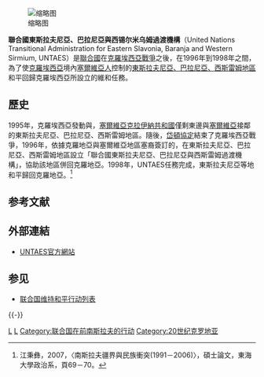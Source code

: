 {{Infobox UN
|name = 聯合國東斯拉夫尼亞、巴拉尼亞與西锡尔米乌姆過渡機構
|image = Istočna Slavonija, Baranja i Zapadni Srem-en.png
|caption = 斯拉夫尼亚、巴拉尼亚地区地图
|type = 维持和平行动
|acronyms = UNTAES
|head = [[威廉·沃克|威廉·沃克]]（美国）
|status = 任务完成
|established = 1996年1月15日<br />[[武科瓦尔|武科瓦尔]]
|website =[http://www.un.org/Depts/dpko/dpko/co_mission/untaes.htm UNTAES]
|parent = [[聯合國安全理事會|聯合國安全理事會]]
|subsidiaries = 
|commons = 
|footnotes = 
}}
[[File:United_Nations_Transitional_Administration_for_Eastern_Slavonia,_Baranja_and_Western_Sirmium.png|缩略图]]

'''聯合國東斯拉夫尼亞、巴拉尼亞與西锡尔米乌姆過渡機構'''（United Nations Transitional Administration for Eastern Slavonia, Baranja and Western Sirmium, UNTAES）是[[联合国|聯合國]]在[[克羅埃西亞獨立戰爭|克羅埃西亞戰爭]]之後，在1996年到1998年之間，為了使[[克罗地亚|克羅埃西亞]]境內[[塞爾維亞人|塞爾維亞人]]控制的[[東斯拉沃尼亞、巴蘭尼亞和西斯雷姆塞爾維亞人自治州|東斯拉夫尼亞、巴拉尼亞、西斯雷姆地區]]和平回歸克羅埃西亞所設立的維和任務。

==歷史==
1995年，克羅埃西亞發動{{le|閃電行動|Operation Flash}}與{{le|風暴行動|Operation Summer}}，[[塞爾維亞克拉伊納共和國|塞爾維亞克拉伊納共和國]]僅剩東邊與[[塞尔维亚|塞爾維亞]]接鄰的東斯拉夫尼亞、巴拉尼亞、西斯雷姆地區。隨後，[[岱頓協定|岱頓協定]]結束了克羅埃西亞戰爭，1996年，依據克羅地亞與塞爾維亞地區塞裔簽訂的{{le|伊爾杜協議|Erdut Agreement}}，在東斯拉夫尼亞、巴拉尼亞、西斯雷姆地區設立「聯合國東斯拉夫尼亞、巴拉尼亞與西斯雷姆過渡機構」，協助該地區併回克羅地亞。1998年，UNTAES任務完成，東斯拉夫尼亞等地和平歸回克羅地亞。<ref>江秉彝，2007，〈南斯拉夫疆界與民族衝突(1991－2006)〉，碩士論文，東海大學政治系，頁69－70。</ref>

==参考文献==
{{Reflist}}

==外部連結==
*[https://web.archive.org/web/20040317125653/http://www.un.org/Depts/dpko/dpko/co_mission/untaes.htm UNTAES官方網站]

==参见==
*[[联合国维持和平行动列表|联合国维持和平行动列表]]

{{-}}
{{南斯拉夫內戰}}
{{联合国维持和平行动}}
{{联合国统治的领地}}

[[Category:克罗地亚独立战争|L]]
[[Category:联合国维持和平行动|L]]
[[Category:联合国在前南斯拉夫的行动|Category:联合国在前南斯拉夫的行动]]
[[Category:20世纪克罗地亚|Category:20世纪克罗地亚]]